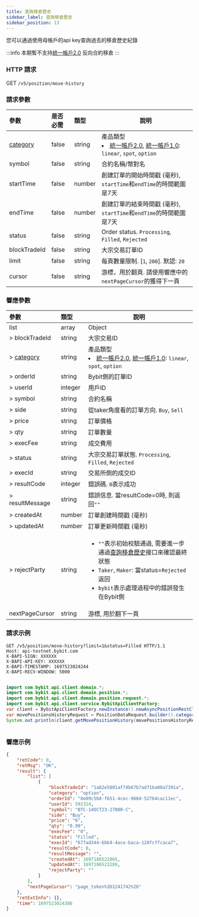 ```yaml
---
title: 查詢移倉歷史
sidebar_label: 查詢移倉歷史
sidebar_position: 13
---
```

您可以通過使用母帳戶的api key查詢過去的移倉歷史紀錄

:::info
本期暫不支持[統一帳戶2.0](../acct-mode#統一帳戶20) 反向合約移倉
:::

### HTTP 請求
GET `/v5/position/move-history`

### 請求參數
| 參數 | 是否必需 | 類型 | 說明|
|:----- |:-------|:-----|------ |
|[category](../enum#category) |false |string |產品類型<li>[統一帳戶2.0](../acct-mode#統一帳戶20), [統一帳戶1.0](../acct-mode#統一帳戶10): `linear`, `spot`, `option`</li>|
|symbol |false |string |合約名稱/幣對名|
|startTime |false |number |創建訂單的開始時間戳 (毫秒), `startTime`和`endTime`的時間範圍是7天|
|endTime |false |number |創建訂單的結束時間戳 (毫秒), `startTime`和`endTime`的時間範圍是7天|
|status |false |string |Order status. `Processing`, `Filled`, `Rejected`|
|blockTradeId |false |string |大宗交易訂單ID|
|limit |false |string |每頁數量限制. [`1`, `200`]. 默認: `20`|
|cursor |false |string |游標，用於翻頁. 請使用響應中的`nextPageCursor`的獲得下一頁|

### 響應參數
| 參數 | 類型 | 說明|
|:----- |:-----|----- |
|list |array |Object |
|> blockTradeId |string |大宗交易ID|
|> [category](../enum#category) |string |產品類型<li>[統一帳戶2.0](../acct-mode#統一帳戶20), [統一帳戶1.0](../acct-mode#統一帳戶10): `linear`, `spot`, `option`</li>|
|> orderId |string |Bybit側的訂單ID|
|> userId |integer |用戶ID|
|> symbol |string |合約名稱|
|> side |string |從taker角度看的訂單方向. `Buy`, `Sell`|
|> price |string |訂單價格|
|> qty |string |訂單數量|
|> execFee |string |成交費用|
|> status |string |大宗交易訂單狀態. `Processing`, `Filled`, `Rejected`|
|> execId |string |交易所側的成交ID|
|> resultCode |integer |錯誤碼. `0`表示成功|
|> resultMessage |string |錯誤信息. 當resultCode=0時, 則返回`""`|
|> createdAt |number |訂單創建時間戳 (毫秒)|
|> updatedAt |number |訂單更新時間戳 (毫秒)|
|> rejectParty |string |<ul><li>`""`表示初始校驗通過, 需要進一步通過[查詢移倉歷史](move-position-history#)接口來確認最終狀態</li><li>`Taker`, `Maker`: 當status=`Rejected`返回</li><li>`bybit`表示處理過程中的錯誤發生在Bybit側</li></ul> |
|nextPageCursor |string |游標, 用於翻下一頁|

### 請求示例

<Tabs groupId="programming-languages">
<TabItem value="http" label="HTTP">

```http
GET /v5/position/move-history?limit=1&status=Filled HTTP/1.1
Host: api-testnet.bybit.com
X-BAPI-SIGN: XXXXXX
X-BAPI-API-KEY: XXXXXX
X-BAPI-TIMESTAMP: 1697523024244
X-BAPI-RECV-WINDOW: 5000
```

</TabItem>
<TabItem value="python" label="Python">

```python

```

</TabItem>
<TabItem value="java" label="Java">

```java
import com.bybit.api.client.domain.*;
import com.bybit.api.client.domain.position.*;
import com.bybit.api.client.domain.position.request.*;
import com.bybit.api.client.service.BybitApiClientFactory;
var client = BybitApiClientFactory.newInstance().newAsyncPositionRestClient();
var movePositionsHistoryRequest = PositionDataRequest.builder().category(CategoryType.LINEAR).symbol("BTCUSDT").status(MovePositionStatus.Processing).build();
System.out.println(client.getMovePositionHistory(movePositionsHistoryRequest));
```

</TabItem>
<TabItem value="Node" label="Node.js">

```n4js

```

</TabItem>
</Tabs>

### 響應示例

```json
{
    "retCode": 0,
    "retMsg": "OK",
    "result": {
        "list": [
            {
                "blockTradeId": "1a82e5801af74b67b7ad71ba00a7391a",
                "category": "option",
                "orderId": "8e09c5b8-f651-4cec-968d-52764cac11ec",
                "userId": 592324,
                "symbol": "BTC-14OCT23-27000-C",
                "side": "Buy",
                "price": "6",
                "qty": "0.99",
                "execFee": "0",
                "status": "Filled",
                "execId": "677ad344-6bb4-4ace-baca-128fcffcaca7",
                "resultCode": 0,
                "resultMessage": "",
                "createdAt": 1697186522865,
                "updatedAt": 1697186523289,
                "rejectParty": ""
            }
        ],
        "nextPageCursor": "page_token%3D1241742%26"
    },
    "retExtInfo": {},
    "time": 1697523024386
}
```
